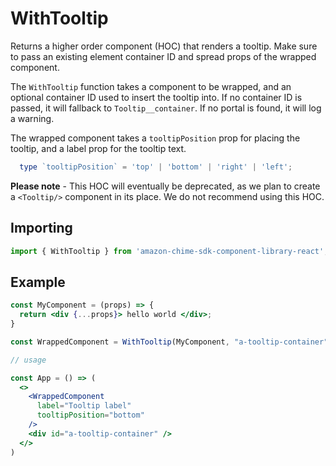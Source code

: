 
<Meta title="UI Components/WithTooltip" />

# WithTooltip

Returns a higher order component (HOC) that renders a tooltip. Make sure to pass an existing element container ID and spread props of the wrapped component.

The `WithTooltip` function takes a component to be wrapped, and an optional container ID used to insert the tooltip into.
If no container ID is passed, it will fallback to `Tooltip__container`. If no portal is found, it will log a warning.

The wrapped component takes a `tooltipPosition` prop for placing the tooltip, and a label prop for the tooltip text.

```javascript
  type `tooltipPosition` = 'top' | 'bottom' | 'right' | 'left';
```

**Please note** - This HOC will eventually be deprecated, as we plan to create a `<Tooltip/>` component in its place. We do not recommend using this HOC.

## Importing

```javascript
import { WithTooltip } from 'amazon-chime-sdk-component-library-react';
```

## Example

```jsx
const MyComponent = (props) => {
  return <div {...props}> hello world </div>;
}

const WrappedComponent = WithTooltip(MyComponent, "a-tooltip-container");

// usage

const App = () => (
  <>
    <WrappedComponent
      label="Tooltip label"
      tooltipPosition="bottom"
    />
    <div id="a-tooltip-container" />
  </>
)
```